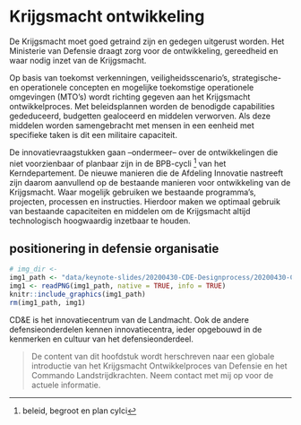 # Krijgsmacht ontwikkeling
<!--
```r
# img_dir <-
img1_path <- "data/keynote-slides/20200430-CDE-Designprocess/20200430-CDE-Designprocess.003.png"
img1 <- readPNG(img1_path, native = TRUE, info = TRUE)
knitr::include_graphics(img1_path)
rm(img1_path, img1)
```
-->

De Krijgsmacht moet goed getraind zijn en gedegen uitgerust worden. Het Ministerie van Defensie draagt zorg voor de ontwikkeling, gereedheid en waar nodig inzet van de Krijgsmacht.

Op basis van toekomst verkenningen, veiligheidsscenario's, strategische- en operationele concepten en mogelijke toekomstige operationele omgevingen (MTO's) wordt richting gegeven aan het Krijgsmacht ontwikkelproces. Met beleidsplannen worden de benodigde capabilities gededuceerd, budgetten gealoceerd en middelen verworven. Als deze middelen worden samengebracht met mensen in een eenheid met specifieke taken is dit een militaire capaciteit.

De innovatievraagstukken gaan --ondermeer-- over de ontwikkelingen die niet voorzienbaar of planbaar zijn in de BPB-cycli [^bpbcycli] van het Kerndepartement. De nieuwe manieren die de Afdeling Innovatie nastreeft zijn daarom aanvullend op de bestaande manieren voor ontwikkeling van de Krijgsmacht. Waar mogelijk gebruiken we bestaande programma's, projecten, processen en instructies. Hierdoor maken we optimaal gebruik van bestaande capaciteiten en middelen om de Krijgsmacht altijd technologisch hoogwaardig inzetbaar te houden.

[^bpbcycli]: beleid, begroot en plan cylci


## positionering in defensie organisatie
```r
# img_dir <-
img1_path <- "data/keynote-slides/20200430-CDE-Designprocess/20200430-CDE-Designprocess.009-1.png"
img1 <- readPNG(img1_path, native = TRUE, info = TRUE)
knitr::include_graphics(img1_path)
rm(img1_path, img1)
```

CD&E is het innovatiecentrum van de Landmacht. Ook de andere defensieonderdelen kennen innovatiecentra, ieder opgebouwd in de kenmerken en cultuur van het defensieonderdeel.

>De content van dit hoofdstuk wordt herschreven naar een globale introductie van het Krijgsmacht Ontwikkelproces van Defensie en het Commando Landstrijdkrachten. Neem contact met mij op voor de actuele informatie.
